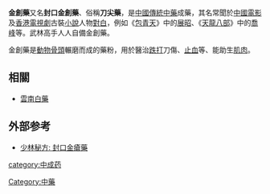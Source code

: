 {{Multiple issues|
{{Unreferenced|time=2022-01-27T22:47:42+00:00}}
{{Orphan|time=2022-01-27T22:47:42+00:00}}
}}
{{ctm}}
'''金創藥'''又名'''封口金創藥'''、俗稱'''刀尖藥'''，是[[中國|中國]][[傳統|傳統]][[中藥|中藥]]成藥，其名常聞於[[中國電影|中國電影]]及[[香港電視劇|香港電視劇]]古裝[[小說|小說]]人物[[對白|對白]]，例如《[[包青天|包青天]]》中的[[展昭|展昭]]、《[[天龍八部_(小說)|天龍八部]]》中的[[喬峰|喬峰]]等。武林高手人人自備金創藥。

金創藥是[[動物|動物]][[骨頭|骨頭]]輾磨而成的藥粉，用於醫治[[跌打|跌打]]刀傷、[[止血|止血]]等、能助生[[肌肉|肌肉]]。

==相關==
* [[雲南白藥|雲南白藥]]

==外部参考==
* [http://www.theqi.com/cmed/oldbook/book14/intro.html 少林秘方: 封口金瘡藥]

[[Category:中藥|Category:中藥]]
[[category:中成药|category:中成药]]